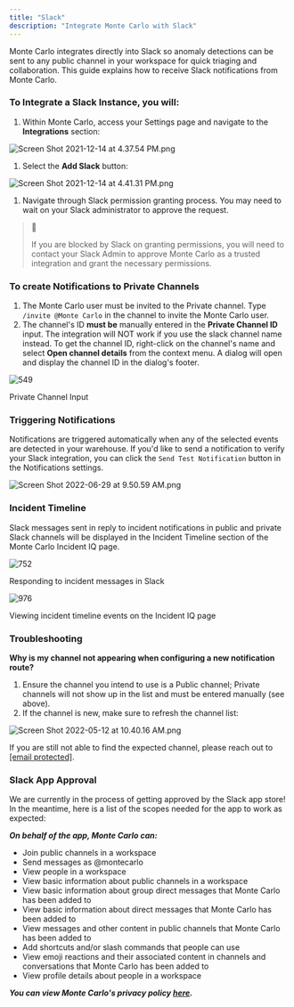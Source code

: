 ```yaml
---
title: "Slack"
description: "Integrate Monte Carlo with Slack"
---
```


Monte Carlo integrates directly into Slack so anomaly detections can be sent to any public channel in your workspace for quick triaging and collaboration. This guide explains how to receive Slack notifications from Monte Carlo.

### To Integrate a Slack Instance, you will:

1. Within Monte Carlo, access your Settings page and navigate to the **Integrations** section:

![](/images/d0fa98d-Screen_Shot_2021-12-14_at_4.37.54_PM.png "Screen Shot 2021-12-14 at 4.37.54 PM.png")

1. Select the **Add Slack** button:

![](/images/2869ed2-Screen_Shot_2021-12-14_at_4.41.31_PM.png "Screen Shot 2021-12-14 at 4.41.31 PM.png")

1. Navigate through Slack permission granting process. You may need to wait on your Slack administrator to approve the request.

> 🚧
> 
> If you are blocked by Slack on granting permissions, you will need to contact your Slack Admin to approve Monte Carlo as a trusted integration and grant the necessary permissions.

### To create Notifications to Private Channels

1. The Monte Carlo user must be invited to the Private channel. Type `/invite @Monte Carlo` in the channel to invite the Monte Carlo user.
2. The channel's ID **must be** manually entered in the **Private Channel ID** input. The integration will NOT work if you use the slack channel name instead. To get the channel ID, right-click on the channel's name and select **Open channel details** from the context menu. A dialog will open and display the channel ID in the dialog's footer.

![549](/images/c1317ef-Screen_Shot_2022-05-12_at_11.31.32_AM.png "Screen Shot 2022-05-12 at 11.31.32 AM.png")

Private Channel Input

### Triggering Notifications

Notifications are triggered automatically when any of the selected events are detected in your warehouse. If you'd like to send a notification to verify your Slack integration, you can click the `Send Test Notification` button in the Notifications settings.

![](/images/ec5be3b-Screen_Shot_2022-06-29_at_9.50.59_AM.png "Screen Shot 2022-06-29 at 9.50.59 AM.png")

### Incident Timeline

Slack messages sent in reply to incident notifications in public and private Slack channels will be displayed in the Incident Timeline section of the Monte Carlo Incident IQ page.

![752](/images/3a2f982-Screen_Shot_2022-08-08_at_1.07.16_PM.png "Screen Shot 2022-08-08 at 1.07.16 PM.png")

Responding to incident messages in Slack

![976](/images/6f2341b-Screen_Shot_2022-08-08_at_1.10.22_PM.png "Screen Shot 2022-08-08 at 1.10.22 PM.png")

Viewing incident timeline events on the Incident IQ page

### Troubleshooting

**Why is my channel not appearing when configuring a new notification route?**

1. Ensure the channel you intend to use is a Public channel; Private channels will not show up in the list and must be entered manually (see above).
2. If the channel is new, make sure to refresh the channel list:

![](/images/8dc0558-Screen_Shot_2022-05-12_at_10.40.16_AM.png "Screen Shot 2022-05-12 at 10.40.16 AM.png")

If you are still not able to find the expected channel, please reach out to [\[email protected\]](/cdn-cgi/l/email-protection#8cfff9fcfce3fef8cce1e3e2f8e9efedfee0e3e8edf8eda2efe3e1).

### Slack App Approval

We are currently in the process of getting approved by the Slack app store! In the meantime, here is a list of the scopes needed for the app to work as expected:

**_On behalf of the app, Monte Carlo can:_**

* Join public channels in a workspace
* Send messages as @montecarlo
* View people in a workspace
* View basic information about public channels in a workspace
* View basic information about group direct messages that Monte Carlo has been added to
* View basic information about direct messages that Monte Carlo has been added to
* View messages and other content in public channels that Monte Carlo has been added to
* Add shortcuts and/or slash commands that people can use
* View emoji reactions and their associated content in channels and conversations that Monte Carlo has been added to
* View profile details about people in a workspace

**_You can view Monte Carlo's privacy policy [here](https://www.montecarlodata.com/privacy-policy/)._**